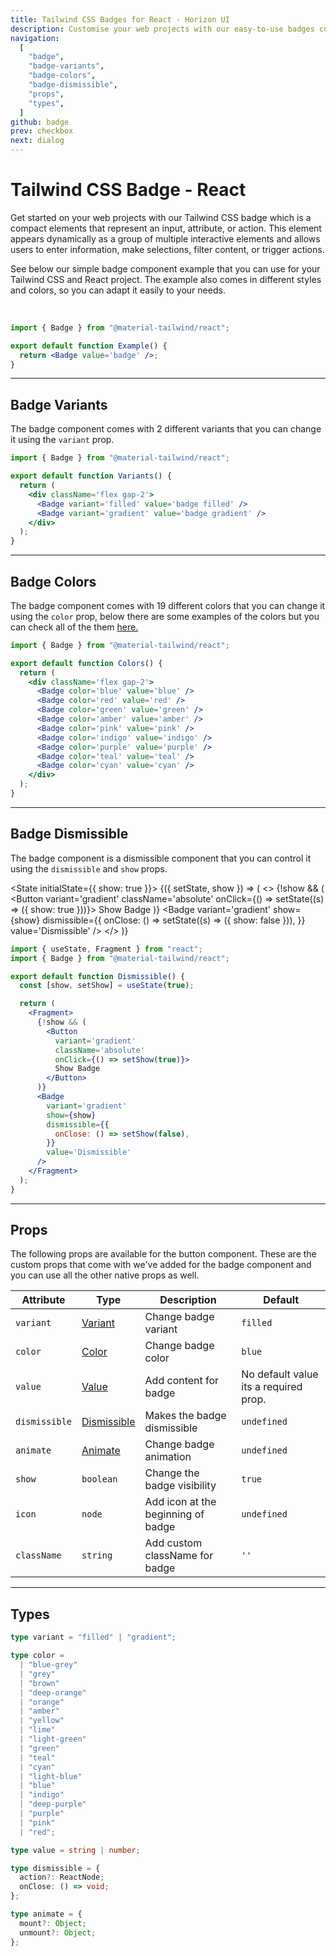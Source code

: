 ```yaml
---
title: Tailwind CSS Badges for React - Horizon UI
description: Customise your web projects with our easy-to-use badges component for Tailwind CSS and React using Material Design guidelines.
navigation:
  [
    "badge",
    "badge-variants",
    "badge-colors",
    "badge-dismissible",
    "props",
    "types",
  ]
github: badge
prev: checkbox
next: dialog
---
```


# Tailwind CSS Badge - React

Get started on your web projects with our Tailwind CSS badge which is a compact elements that represent an input, attribute, or action. This element appears dynamically as a group of multiple interactive elements and allows users to enter information, make selections, filter content, or trigger actions.

See below our simple badge component example that you can use for your Tailwind CSS and React project. The example also comes in different styles and colors, so you can adapt it easily to your needs.

<br />

<ComponentDemo id='badge'>
  <Badge value='badge' />
</ComponentDemo>

```jsx showLineNumbers {1, 4}
import { Badge } from "@material-tailwind/react";

export default function Example() {
  return <Badge value='badge' />;
}
```

---

## Badge Variants

The badge component comes with 2 different variants that you can change it using the <Code>variant</Code> prop.

<ComponentDemo id='badge-variants'>
  <div className='flex gap-2'>
    <Badge value='badge filled' />
    <Badge variant='gradient' value='badge gradient' />
  </div>
</ComponentDemo>

```jsx showLineNumbers {6-7}
import { Badge } from "@material-tailwind/react";

export default function Variants() {
  return (
    <div className='flex gap-2'>
      <Badge variant='filled' value='badge filled' />
      <Badge variant='gradient' value='badge gradient' />
    </div>
  );
}
```

---

## Badge Colors

The badge component comes with 19 different colors that you can change it using the <Code>color</Code> prop, below there are some examples of the colors but you can check all of the them [here.](#props)

<ComponentDemo id='badge-colors'>
  <div className='flex gap-2'>
    <Badge value='blue' />
    <Badge color='red' value='red' />
    <Badge color='green' value='green' />
    <Badge color='amber' value='amber' />
    <Badge color='pink' value='pink' />
    <Badge color='indigo' value='indigo' />
    <Badge color='purple' value='purple' />
    <Badge color='teal' value='teal' />
    <Badge color='cyan' value='cyan' />
  </div>
</ComponentDemo>

```jsx showLineNumbers {6-14}
import { Badge } from "@material-tailwind/react";

export default function Colors() {
  return (
    <div className='flex gap-2'>
      <Badge color='blue' value='blue' />
      <Badge color='red' value='red' />
      <Badge color='green' value='green' />
      <Badge color='amber' value='amber' />
      <Badge color='pink' value='pink' />
      <Badge color='indigo' value='indigo' />
      <Badge color='purple' value='purple' />
      <Badge color='teal' value='teal' />
      <Badge color='cyan' value='cyan' />
    </div>
  );
}
```

---

## Badge Dismissible

The badge component is a dismissible component that you can control it using the <Code>dismissible</Code> and <Code>show</Code> props.

<State initialState={{ show: true }}>
  <ComponentDemo id='badge-dismissible'>
    <Observe>
      {({ setState, show }) => (
        <>
          {!show && (
            <Button
              variant='gradient'
              className='absolute'
              onClick={() => setState((s) => ({ show: true }))}>
              Show Badge
            </Button>
          )}
          <Badge
            variant='gradient'
            show={show}
            dismissible={{
              onClose: () => setState((s) => ({ show: false })),
            }}
            value='Dismissible'
          />
        </>
      )}
    </Observe>
  </ComponentDemo>
</State>

```jsx showLineNumbers {5, 8-26}
import { useState, Fragment } from "react";
import { Badge } from "@material-tailwind/react";

export default function Dismissible() {
  const [show, setShow] = useState(true);

  return (
    <Fragment>
      {!show && (
        <Button
          variant='gradient'
          className='absolute'
          onClick={() => setShow(true)}>
          Show Badge
        </Button>
      )}
      <Badge
        variant='gradient'
        show={show}
        dismissible={{
          onClose: () => setShow(false),
        }}
        value='Dismissible'
      />
    </Fragment>
  );
}
```

---

## Props

<span id='props' className='scroll-mt-48' />
The following props are available for the button component. These are the custom
props that come with we've added for the badge component and you can use all the
other native props as well.

| Attribute     | Type                       | Description                        | Default                               |
| ------------- | -------------------------- | ---------------------------------- | ------------------------------------- |
| `variant`     | [Variant](#types)          | Change badge variant               | <Code small>filled</Code>             |
| `color`       | [Color](#types)            | Change badge color                 | <Code small>blue</Code>               |
| `value`       | [Value](#types)            | Add content for badge              | No default value its a required prop. |
| `dismissible` | [Dismissible](#types)      | Makes the badge dismissible        | <Code small>undefined</Code>          |
| `animate`     | [Animate](#types)          | Change badge animation             | <Code small>undefined</Code>          |
| `show`        | <Code small>boolean</Code> | Change the badge visibility        | <Code small>true</Code>               |
| `icon`        | <Code small>node</Code>    | Add icon at the beginning of badge | <Code small>undefined</Code>          |
| `className`   | <Code small>string</Code>  | Add custom className for badge     | `''`                                  |

---

## Types

<span id='types' className='scroll-mt-48' />

```ts
type variant = "filled" | "gradient";
```

```ts
type color =
  | "blue-grey"
  | "grey"
  | "brown"
  | "deep-orange"
  | "orange"
  | "amber"
  | "yellow"
  | "lime"
  | "light-green"
  | "green"
  | "teal"
  | "cyan"
  | "light-blue"
  | "blue"
  | "indigo"
  | "deep-purple"
  | "purple"
  | "pink"
  | "red";
```

```ts
type value = string | number;
```

```ts
type dismissible = {
  action?: ReactNode;
  onClose: () => void;
};
```

```ts
type animate = {
  mount?: Object;
  unmount?: Object;
};
```
